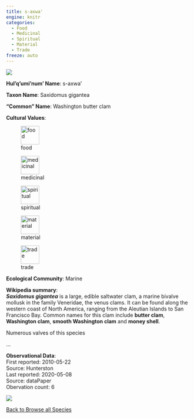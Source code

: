 ```yaml
---
title: s-axwa'
engine: knitr
categories:
  - Food
  - Medicinal
  - Spiritual
  - Material
  - Trade
freeze: auto
---
```

![](https://inaturalist-open-data.s3.amazonaws.com/photos/30549879/medium.jpg){fig-alt="s-axwa' - Washington butter clam"}

**Hul'q'umi'num' Name**: s-axwa'



**Taxon Name**: Saxidomus gigantea

**"Common" Name**: Washington butter clam

**Cultural Values**:  

::: {layout-nrow=1 style="width:60%"}
![food](/files/food.svg){width=50px}

![medicinal](/files/medicinal.svg){width=50px}

![spiritual](/files/spiritual.svg){width=50px}

![material](/files/material.svg){width=50px}

![trade](/files/trade.svg){width=50px}
:::

**Ecological Community**: Marine

**Wikipedia summary**:  
<i><b>Saxidomus gigantea</b></i> is a large, edible saltwater clam, a marine bivalve mollusk in the family Veneridae, the venus clams. It can be found along the western coast of North America, ranging from the Aleutian Islands to San Francisco Bay. Common names for this clam include <b>butter clam</b>, <b>Washington clam</b>, <b>smooth Washington clam</b> and <b>money shell</b>.</p><p>Numerous valves of this species</p>...

**Observational Data**:   
First reported: 2010-05-22  
Source: Hunterston  
Last reported: 2020-05-08  
Source: dataPaper  
Obervation count: 6

![](community_dist.png)

[<i class="fa fa-arrow-left" aria-hidden="true"></i> Back to Browse all Species](/taxa.html)
